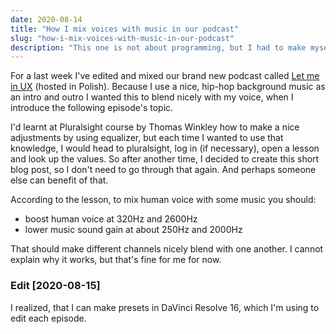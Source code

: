 ```yaml
---
date: 2020-08-14
title: "How I mix voices with music in our podcast"
slug: "how-i-mix-voices-with-music-in-our-podcast"
description: "This one is not about programming, but I had to make myself an useful note. Maybe you make a use of it too."
---
```


For a last week I've edited and mixed our brand new podcast called [Let me in UX](https://letmeinux.com/) (hosted in Polish). Because I use a nice, hip-hop background music as an intro and outro I wanted this to blend nicely with my voice, when I introduce the following episode's topic.

I'd learnt at Pluralsight course by Thomas Winkley how to make a nice adjustments by using equalizer, but each time I wanted to use that knowledge, I would head to pluralsight, log in (if necessary), open a lesson and look up the values. So after another time, I decided to create this short blog post, so I don't need to go through that again. And perhaps someone else can benefit of that.

According to the lesson, to mix human voice with some music you should:

- boost human voice at 320Hz and 2600Hz
- lower music sound gain at about 250Hz and 2000Hz

That should make different channels nicely blend with one another. I cannot explain why it works, but that's fine for me for now.

### Edit [2020-08-15]

I realized, that I can make presets in DaVinci Resolve 16, which I'm using to edit each episode.